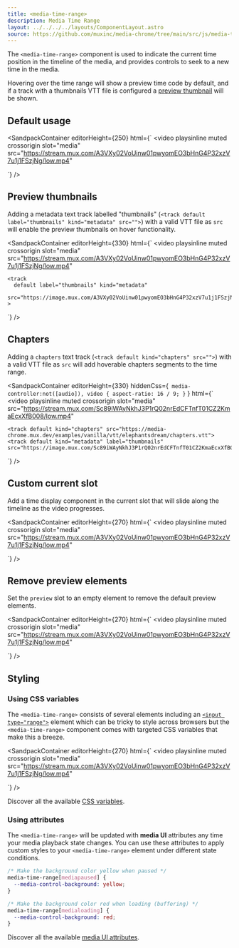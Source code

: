 ```yaml
---
title: <media-time-range>
description: Media Time Range
layout: ../../../../layouts/ComponentLayout.astro
source: https://github.com/muxinc/media-chrome/tree/main/src/js/media-time-range.js
---
```



The `<media-time-range>` component is used to indicate the current time position 
in the timeline of the media, and provides controls to seek to a new time in the media.

Hovering over the time range will show a preview time code by default, and if
a track with a thumbnails VTT file is configured 
a [preview thumbnail](#preview-thumbnails) will be shown.


## Default usage

<SandpackContainer
  editorHeight={250}
  html={`<media-controller>
  <video
    playsinline muted crossorigin
    slot="media"
    src="https://stream.mux.com/A3VXy02VoUinw01pwyomEO3bHnG4P32xzV7u1j1FSzjNg/low.mp4"
  ></video>
  <media-control-bar>
    <media-time-range></media-time-range>
  </media-control-bar>
</media-controller>`}
/>



## Preview thumbnails

Adding a metadata text track labelled "thumbnails" (`<track default label="thumbnails" kind="metadata" src="">`) 
with a valid VTT file as `src` will enable the preview thumbnails on hover functionality.

<SandpackContainer
  editorHeight={330}
  html={`<media-controller>
  <video 
    playsinline muted crossorigin
    slot="media"
    src="https://stream.mux.com/A3VXy02VoUinw01pwyomEO3bHnG4P32xzV7u1j1FSzjNg/low.mp4"
  >
    <track
      default label="thumbnails" kind="metadata"
      src="https://image.mux.com/A3VXy02VoUinw01pwyomEO3bHnG4P32xzV7u1j1FSzjNg/storyboard.vtt"
    >
  </video>
  <media-control-bar>
    <media-time-range></media-time-range>
  </media-control-bar>
</media-controller>`}
/>


## Chapters

Adding a `chapters` text track (`<track default kind="chapters" src="">`)
with a valid VTT file as `src` will add hoverable chapters segments to the time range.

<SandpackContainer
  editorHeight={330}
  hiddenCss={`
    media-controller:not([audio]),
    video {
      aspect-ratio: 16 / 9;
    }`
  }
  html={`<media-controller>
  <video
    playsinline muted crossorigin
    slot="media"
    src="https://stream.mux.com/Sc89iWAyNkhJ3P1rQ02nrEdCFTnfT01CZ2KmaEcxXfB008/low.mp4"
  >
    <track default kind="chapters" src="https://media-chrome.mux.dev/examples/vanilla/vtt/elephantsdream/chapters.vtt">
    <track default kind="metadata" label="thumbnails" src="https://image.mux.com/Sc89iWAyNkhJ3P1rQ02nrEdCFTnfT01CZ2KmaEcxXfB008/storyboard.vtt">
  </video>
  <media-control-bar>
    <media-time-range></media-time-range>
  </media-control-bar>
</media-controller>`}
/>


## Custom current slot

Add a time display component in the current slot that will slide along 
the timeline as the video progresses.

<SandpackContainer
  editorHeight={270}
  html={`<media-controller>
  <video
    playsinline muted crossorigin
    slot="media"
    src="https://stream.mux.com/A3VXy02VoUinw01pwyomEO3bHnG4P32xzV7u1j1FSzjNg/low.mp4"
  ></video>
  <media-control-bar>
    <media-time-range>
      <media-time-display slot="current"></media-time-display>
    </media-time-range>
  </media-control-bar>
</media-controller>`}
/>



## Remove preview elements

Set the `preview` slot to an empty element to remove the default preview elements.

<SandpackContainer
  editorHeight={270}
  html={`<media-controller>
  <video
    playsinline muted crossorigin
    slot="media"
    src="https://stream.mux.com/A3VXy02VoUinw01pwyomEO3bHnG4P32xzV7u1j1FSzjNg/low.mp4"
  ></video>
  <media-control-bar>
    <media-time-range>
      <span slot="preview"></span>
    </media-time-range>
  </media-control-bar>
</media-controller>`}
/>



## Styling

### Using CSS variables

The `<media-time-range>` consists of several elements including an 
[`<input type="range">`](https://developer.mozilla.org/en-US/docs/Web/HTML/Element/input/range) 
element which can be tricky to style across browsers but the `<media-time-range>` component
comes with targeted CSS variables that make this a breeze.

<SandpackContainer
  editorHeight={270}
  html={`<style>
  media-time-range {
    --media-control-background: transparent;
    --media-control-hover-background: transparent;
    --media-range-track-border-radius: 3px;
    --media-range-thumb-opacity: .7;
    --media-preview-time-margin: 0 0 -15px;
  }
</style>
<media-controller>
  <video
    playsinline muted crossorigin
    slot="media"
    src="https://stream.mux.com/A3VXy02VoUinw01pwyomEO3bHnG4P32xzV7u1j1FSzjNg/low.mp4"
  ></video>
  <media-control-bar>
    <media-time-range></media-time-range>
  </media-control-bar>
</media-controller>`}
/>


Discover all the available [CSS variables](#css-variables).

### Using attributes

The `<media-time-range>` will be updated with **media UI** attributes any time 
your media playback state changes. You can use these attributes to apply 
custom styles to your `<media-time-range>` element under different state conditions.

```css
/* Make the background color yellow when paused */
media-time-range[mediapaused] {
  --media-control-background: yellow;
}

/* Make the background color red when loading (buffering) */
media-time-range[medialoading] {
  --media-control-background: red;
}
```

Discover all the available [media UI attributes](#media-ui-attributes).
